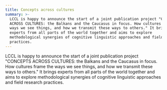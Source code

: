 ```yaml
---
title: Concepts across cultures
summary: >-
  LCCL is happy to announce the start of a joint publication project "CONCEPTS
  ACROSS CULTURES: the Balkans and the Caucasus in focus. How cultures frame the
  ways we see things, and how we transmit these ways to others." It brings
  experts from all parts of the world together and aims to explore
  methodological synergies of cognitive linguistic approaches and field research
  practices.
---
```

LCCL is happy to announce the start of a joint publication project "CONCEPTS ACROSS CULTURES: the Balkans and the Caucasus in focus. How cultures frame the ways we see things, and how we transmit these ways to others." It brings experts from all parts of the world together and aims to explore methodological synergies of cognitive linguistic approaches and field research practices.
